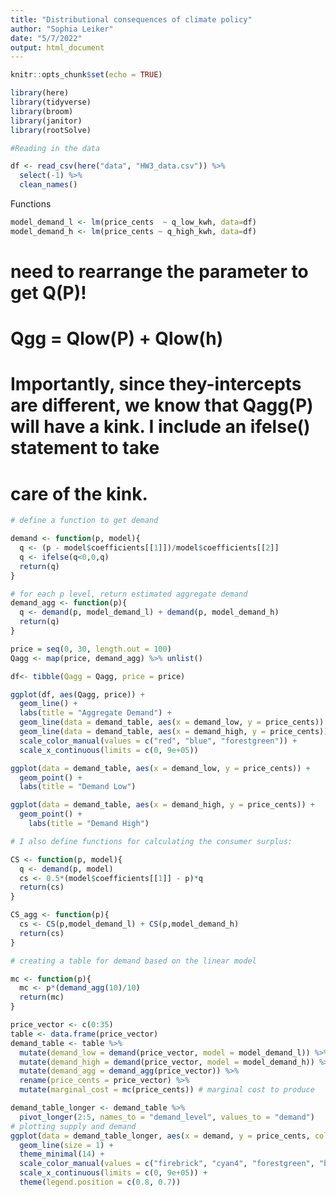 ```yaml
---
title: "Distributional consequences of climate policy"
author: "Sophia Leiker"
date: "5/7/2022"
output: html_document
---
```


```r
knitr::opts_chunk$set(echo = TRUE)

library(here)
library(tidyverse)
library(broom)
library(janitor)
library(rootSolve)
```

```r
#Reading in the data

df <- read_csv(here("data", "HW3_data.csv")) %>% 
  select(-1) %>% 
  clean_names()
```

Functions
```r
model_demand_l <- lm(price_cents  ~ q_low_kwh, data=df)
model_demand_h <- lm(price_cents ~ q_high_kwh, data=df)
```

# need to rearrange the parameter to get Q(P)! 

# Qgg = Qlow(P) + Qlow(h) 

# Importantly, since they-intercepts are different, we know that Qagg(P) will have a kink. I include an ifelse() statement to take
# care of the kink.

```r
# define a function to get demand

demand <- function(p, model){
  q <- (p - model$coefficients[[1]])/model$coefficients[[2]]
  q <- ifelse(q<0,0,q)
  return(q)
}
```


```r
# for each p level, return estimated aggregate demand
demand_agg <- function(p){
  q <- demand(p, model_demand_l) + demand(p, model_demand_h)
  return(q)
}
```

```r
price = seq(0, 30, length.out = 100)
Qagg <- map(price, demand_agg) %>% unlist()
```

```r
df<- tibble(Qagg = Qagg, price = price)
```

```r
ggplot(df, aes(Qagg, price)) +
  geom_line() +
  labs(title = "Aggregate Demand") +
  geom_line(data = demand_table, aes(x = demand_low, y = price_cents)) +
  geom_line(data = demand_table, aes(x = demand_high, y = price_cents)) +
  scale_color_manual(values = c("red", "blue", "forestgreen")) +
  scale_x_continuous(limits = c(0, 9e+05))

ggplot(data = demand_table, aes(x = demand_low, y = price_cents)) +
  geom_point() +
  labs(title = "Demand Low")

ggplot(data = demand_table, aes(x = demand_high, y = price_cents)) +
  geom_point() +
    labs(title = "Demand High")
```

```r
# I also define functions for calculating the consumer surplus:

CS <- function(p, model){
  q <- demand(p, model)
  cs <- 0.5*(model$coefficients[[1]] - p)*q
  return(cs)
}

CS_agg <- function(p){
  cs <- CS(p,model_demand_l) + CS(p,model_demand_h)
  return(cs)
}
```


```r
# creating a table for demand based on the linear model

mc <- function(p){
  mc <- p*(demand_agg(10)/10)
  return(mc)
}

price_vector <- c(0:35)
table <- data.frame(price_vector)
demand_table <- table %>% 
  mutate(demand_low = demand(price_vector, model = model_demand_l)) %>% 
  mutate(demand_high = demand(price_vector, model = model_demand_h)) %>% 
  mutate(demand_agg = demand_agg(price_vector)) %>% 
  rename(price_cents = price_vector) %>% 
  mutate(marginal_cost = mc(price_cents)) # marginal cost to produce

demand_table_longer <- demand_table %>% 
  pivot_longer(2:5, names_to = "demand_level", values_to = "demand")
# plotting supply and demand
ggplot(data = demand_table_longer, aes(x = demand, y = price_cents, color = demand_level)) +
  geom_line(size = 1) +
  theme_minimal(14) +
  scale_color_manual(values = c("firebrick", "cyan4", "forestgreen", "black")) +
  scale_x_continuous(limits = c(0, 9e+05)) +
  theme(legend.position = c(0.8, 0.7))
```

